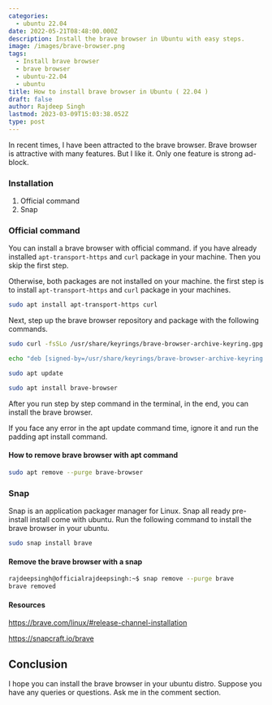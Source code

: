```yaml
---
categories:
  - ubuntu 22.04
date: 2022-05-21T08:48:00.000Z
description: Install the brave browser in Ubuntu with easy steps.
image: /images/brave-browser.png
tags:
  - Install brave browser
  - brave browser
  - ubuntu-22.04
  - ubuntu
title: How to install brave browser in Ubuntu ( 22.04 )
draft: false
author: Rajdeep Singh
lastmod: 2023-03-09T15:03:38.052Z
type: post
---
```


In recent times, I have been attracted to the brave browser. Brave browser is
attractive with many features. But I like it. Only one feature is strong
ad-block.

### Installation

1. Official command
2. Snap

### Official command

You can install a brave browser with official command. if you have already
installed `apt-transport-https` and `curl` package in your machine. Then you
skip the first step.

Otherwise, both packages are not installed on your machine. the first step is to
install `apt-transport-https` and `curl` package in your machines.

```bash
sudo apt install apt-transport-https curl
```

Next, step up the brave browser repository and package with the following
commands.

```bash
sudo curl -fsSLo /usr/share/keyrings/brave-browser-archive-keyring.gpg https://brave-browser-apt-release.s3.brave.com/brave-browser-archive-keyring.gpg

echo "deb [signed-by=/usr/share/keyrings/brave-browser-archive-keyring.gpg arch=amd64] https://brave-browser-apt-release.s3.brave.com/ stable main"|sudo tee /etc/apt/sources.list.d/brave-browser-release.list

sudo apt update

sudo apt install brave-browser
```

After you run step by step command in the terminal, in the end, you can install
the brave browser.

<Alert color="blue">
If you face any error in the apt update command time, ignore it and run the padding apt install command.
</Alert>

#### How to remove brave browser with apt command

```bash
sudo apt remove --purge brave-browser
```

### Snap

Snap is an application packager manager for Linux. Snap all ready pre-install
install come with ubuntu. Run the following command to install the brave browser
in your ubuntu.

```bash
sudo snap install brave
```

#### Remove the brave browser with a snap

```bash
rajdeepsingh@officialrajdeepsingh:~$ snap remove --purge brave
brave removed
```

#### Resources

https://brave.com/linux/#release-channel-installation

https://snapcraft.io/brave

## Conclusion

I hope you can install the brave browser in your ubuntu distro. Suppose you have
any queries or questions. Ask me in the comment section.
